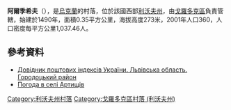 {{coord|49|46|0|N|23|40|33|E|scale:100000|display=title}}

'''阿爾季希夫'''（{{lang-uk|Артищів}}），是[[烏克蘭|烏克蘭]]的村落，位於該國西部[[利沃夫州|利沃夫州]]，由[[戈羅多克區|戈羅多克區]]負責管轄，始建於1490年，面積0.35平方公里，海拔高度273米，2001年人口360，人口密度每平方公里1,037.46人。

==參考資料==
*[http://www.uaidx.com/13/301/index Довідник поштових індексів України. Львівська область. Городоцький район] {{Wayback|url=http://www.uaidx.com/13/301/index |date=20161001112734 }}
* [http://weather.in.ua/ua/l'vovskaja/372 Погода в селі Артищів] {{Wayback|url=http://weather.in.ua/ua/l%27vovskaja/372 |date=20071031030543 }}

{{DEFAULTSORT:Артищів}}
[[Category:利沃夫州村落|Category:利沃夫州村落]]
[[Category:戈羅多克區村落_(利沃夫州)|Category:戈羅多克區村落 (利沃夫州)]]


{{Lviv-geo-stub}}